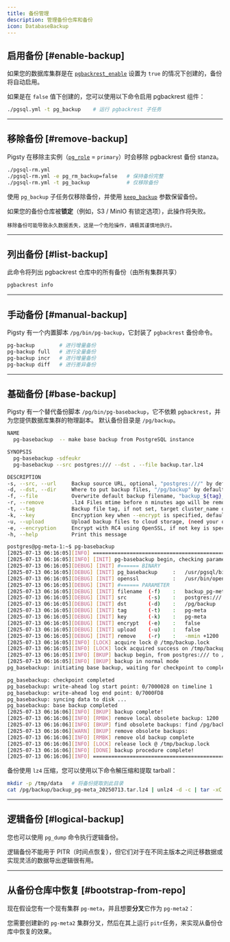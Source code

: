 ```yaml
---
title: 备份管理
description: 管理备份仓库和备份
icon: DatabaseBackup
---
```



## 启用备份 [#enable-backup]

如果您的数据库集群是在 [`pgbackrest_enable`](/zh/pgsql/param/#pgbackrest_enable) 设置为 `true` 的情况下创建的，备份将自动启用。

如果是在 `false` 值下创建的，您可以使用以下命令启用 pgbackrest 组件：

```bash
./pgsql.yml -t pg_backup    # 运行 pgbackrest 子任务
```


--------

## 移除备份 [#remove-backup]

Pigsty 在移除主实例（[`pg_role`](/zh/pgsql/param/#pg_role) = `primary`）时会移除 pgbackrest 备份 stanza。

```bash
./pgsql-rm.yml
./pgsql-rm.yml -e pg_rm_backup=false   # 保持备份完整
./pgsql-rm.yml -t pg_backup            # 仅移除备份
```

使用 `pg_backup` 子任务仅移除备份，并使用 [`keep_backup`](/zh/pgsql/param/#keep_backup) 参数保留备份。

如果您的备份仓库被**锁定**（例如，S3 / MinIO 有锁定选项），此操作将失败。

<Callout title="备份移除" type="warn">

    移除备份可能导致永久数据丢失，这是一个危险操作，请极其谨慎地执行。

</Callout>


--------

## 列出备份 [#list-backup]

此命令将列出 pgbackrest 仓库中的所有备份（由所有集群共享）

```bash
pgbackrest info
```


--------

## 手动备份 [#manual-backup]

Pigsty 有一个内置脚本 `/pg/bin/pg-backup`，它封装了 `pgbackrest` 备份命令。

```bash
pg-backup        # 进行增量备份
pg-backup full   # 进行全量备份
pg-backup incr   # 进行增量备份
pg-backup diff   # 进行差异备份
```



--------

## 基础备份 [#base-backup]

Pigsty 有一个替代备份脚本 `/pg/bin/pg-basebackup`，它不依赖 `pgbackrest`，并为您提供数据库集群的物理副本。
默认备份目录是 `/pg/backup`。

```bash tab="help"
NAME
  pg-basebackup  -- make base backup from PostgreSQL instance

SYNOPSIS
  pg-basebackup -sdfeukr
  pg-basebackup --src postgres:/// --dst . --file backup.tar.lz4

DESCRIPTION
-s, --src, --url     Backup source URL, optional, "postgres:///" by default, if password is required, it should be given in url, ENV or .pgpass
-d, --dst, --dir     Where to put backup files, "/pg/backup" by default
-f, --file           Overwrite default backup filename, "backup_${tag}_${date}.tar.lz4"
-r, --remove         .lz4 Files mtime before n minutes ago will be removed, default is 1200 (20hour)
-t, --tag            Backup file tag, if not set, target cluster_name or local ip address will be used. Also used as part of DEFAULT filename
-k, --key            Encryption key when --encrypt is specified, default key is ${tag}
-u, --upload         Upload backup files to cloud storage, (need your own implementation)
-e, --encryption     Encrypt with RC4 using OpenSSL, if not key is specified, tag is used as key
-h, --help           Print this message
```
```bash tab="backup"
postgres@pg-meta-1:~$ pg-basebackup
[2025-07-13 06:16:05][INFO] ================================================================
[2025-07-13 06:16:05][INFO] [INIT] pg-basebackup begin, checking parameters
[2025-07-13 06:16:05][DEBUG] [INIT] #====== BINARY
[2025-07-13 06:16:05][DEBUG] [INIT] pg_basebackup     :   /usr/pgsql/bin/pg_basebackup
[2025-07-13 06:16:05][DEBUG] [INIT] openssl           :   /usr/bin/openssl
[2025-07-13 06:16:05][DEBUG] [INIT] #====== PARAMETER
[2025-07-13 06:16:05][DEBUG] [INIT] filename  (-f)    :   backup_pg-meta_20250713.tar.lz4
[2025-07-13 06:16:05][DEBUG] [INIT] src       (-s)    :   postgres:///
[2025-07-13 06:16:05][DEBUG] [INIT] dst       (-d)    :   /pg/backup
[2025-07-13 06:16:05][DEBUG] [INIT] tag       (-t)    :   pg-meta
[2025-07-13 06:16:05][DEBUG] [INIT] key       (-k)    :   pg-meta
[2025-07-13 06:16:05][DEBUG] [INIT] encrypt   (-e)    :   false
[2025-07-13 06:16:05][DEBUG] [INIT] upload    (-u)    :   false
[2025-07-13 06:16:05][DEBUG] [INIT] remove    (-r)    :   -mmin +1200
[2025-07-13 06:16:05][INFO] [LOCK] acquire lock @ /tmp/backup.lock
[2025-07-13 06:16:05][INFO] [LOCK] lock acquired success on /tmp/backup.lock, pid=107417
[2025-07-13 06:16:05][INFO] [BKUP] backup begin, from postgres:/// to /pg/backup/backup_pg-meta_20250713.tar.lz4
[2025-07-13 06:16:05][INFO] [BKUP] backup in normal mode
pg_basebackup: initiating base backup, waiting for checkpoint to complete

pg_basebackup: checkpoint completed
pg_basebackup: write-ahead log start point: 0/7000028 on timeline 1
pg_basebackup: write-ahead log end point: 0/7000FD8
pg_basebackup: syncing data to disk ...
pg_basebackup: base backup completed
[2025-07-13 06:16:06][INFO] [BKUP] backup complete!
[2025-07-13 06:16:06][INFO] [RMBK] remove local obsolete backup: 1200
[2025-07-13 06:16:06][INFO] [BKUP] find obsolete backups: find /pg/backup/ -maxdepth 1 -type f -mmin +1200 -name 'backup*.lz4'
[2025-07-13 06:16:06][WARN] [BKUP] remove obsolete backups:
[2025-07-13 06:16:06][INFO] [RMBK] remove old backup complete
[2025-07-13 06:16:06][INFO] [LOCK] release lock @ /tmp/backup.lock
[2025-07-13 06:16:06][INFO] [DONE] backup procedure complete!
[2025-07-13 06:16:06][INFO] ================================================================
```

备份使用 `lz4` 压缩，您可以使用以下命令解压缩和提取 tarball：

```bash
mkdir -p /tmp/data   # 将备份提取到此目录
cat /pg/backup/backup_pg-meta_20250713.tar.lz4 | unlz4 -d -c | tar -xC /tmp/data
```


--------

## 逻辑备份 [#logical-backup]

您也可以使用 `pg_dump` 命令执行逻辑备份。

逻辑备份不能用于 PITR（时间点恢复），但它们对于在不同主版本之间迁移数据或实现灵活的数据导出逻辑很有用。



--------

## 从备份仓库中恢复 [#bootstrap-from-repo]

现在假设您有一个现有集群 `pg-meta`，并且想要**分叉**它作为 `pg-meta2`：

您需要创建新的 `pg-meta2` 集群分叉，然后在其上运行 `pitr`任务，来实现从备份仓库中恢复的效果。